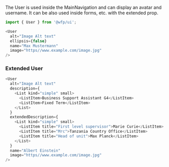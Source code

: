 The User is used inside the MainNavigation and can display an avatar and username. It can be also used inside forms, etc. with the extended prop.

```js
import { User } from '@wfp/ui';
```

```js
<User
  alt="Image Alt text"
  ellipsis={false}
  name="Max Mustermann"
  image="https//www.example.com/image.jpg"
/>
```

### Extended User

```js
<User
  alt="Image Alt text"
  description={
    <List kind="simple" small>
      <ListItem>Business Support Assistant G4</ListItem>
      <ListItem>Fixed Term</ListItem>
    </List>
  }
  extendedDescription={
    <List kind="simple" small>
      <ListItem title="First level supervisor">Marie Curie</ListItem>
      <ListItem title="Mrc">Tanzania Country Office</ListItem>
      <ListItem title="Head of unit">Max Planck</ListItem>
    </List>
  }
  name="Albert Einstein"
  image="https//www.example.com/image.jpg"
/>
```